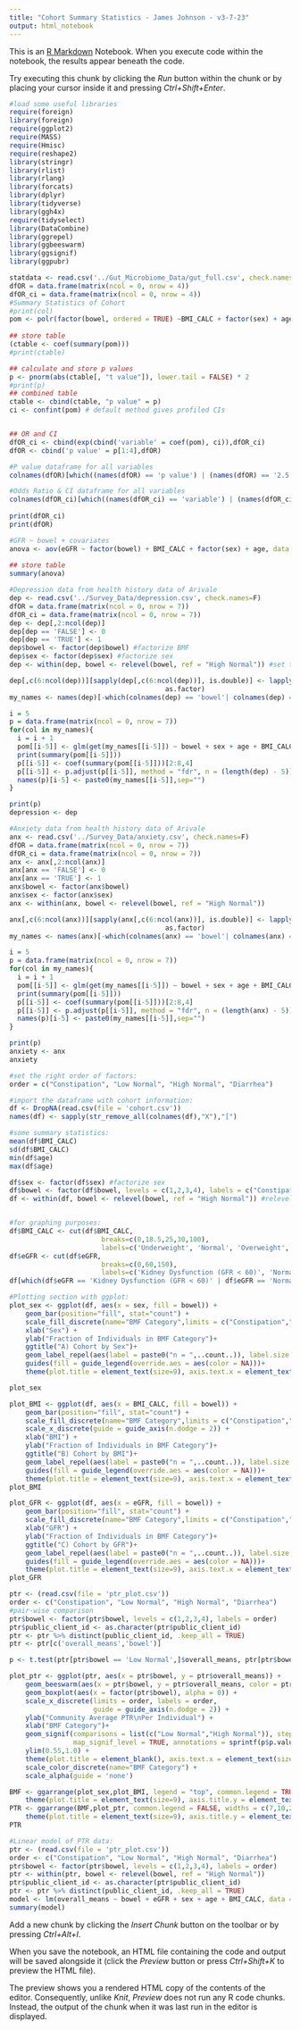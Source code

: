 ```yaml
---
title: "Cohort Summary Statistics - James Johnson - v3-7-23"
output: html_notebook
---
```


This is an [R Markdown](http://rmarkdown.rstudio.com) Notebook. When you execute code within the notebook, the results appear beneath the code. 

Try executing this chunk by clicking the *Run* button within the chunk or by placing your cursor inside it and pressing *Ctrl+Shift+Enter*. 


```r
#load some useful libraries
require(foreign)
library(foreign)
require(ggplot2)
require(MASS)
require(Hmisc)
require(reshape2)
library(stringr)
library(rlist)
library(rlang)
library(forcats)
library(dplyr)
library(tidyverse)
library(ggh4x)
require(tidyselect)
library(DataCombine)
library(ggrepel)
library(ggbeeswarm)
library(ggsignif)
library(ggpubr)
```


```r
statdata <- read.csv('../Gut_Microbiome_Data/gut_full.csv', check.names=F)
dfOR = data.frame(matrix(ncol = 0, nrow = 4))
dfOR_ci = data.frame(matrix(ncol = 0, nrow = 4))
#Summary Statistics of Cohort
#print(col)
pom <- polr(factor(bowel, ordered = TRUE) ~BMI_CALC + factor(sex) + age + eGFR, data=statdata, Hess=TRUE, control=list(maxit=300))
  
## store table
(ctable <- coef(summary(pom)))
#print(ctable)

## calculate and store p values
p <- pnorm(abs(ctable[, "t value"]), lower.tail = FALSE) * 2
#print(p)
## combined table
ctable <- cbind(ctable, "p value" = p)
ci <- confint(pom) # default method gives profiled CIs


## OR and CI
dfOR_ci <- cbind(exp(cbind('variable' = coef(pom), ci)),dfOR_ci)
dfOR <- cbind('p value' = p[1:4],dfOR)

#P value dataframe for all variables
colnames(dfOR)[which((names(dfOR) == 'p value') | (names(dfOR) == '2.5 %') | (names(dfOR) == '97.5 %'))]   <- paste(c('p value','2.5 %', '97.5 %'),sep="-")

#Odds Ratio & CI dataframe for all variables
colnames(dfOR_ci)[which((names(dfOR_ci) == 'variable') | (names(dfOR_ci) == '2.5 %') | (names(dfOR_ci) == '97.5 %'))]   <- paste(c('variable','2.5 %', '97.5 %'),sep="-")
  
print(dfOR_ci)
print(dfOR)
```


```r
#GFR ~ bowel + covariates
anova <- aov(eGFR ~ factor(bowel) + BMI_CALC + factor(sex) + age, data = statdata)
  
## store table
summary(anova)
```


```r
#Depression data from health history data of Arivale
dep <- read.csv('../Survey_Data/depression.csv', check.names=F)
dfOR = data.frame(matrix(ncol = 0, nrow = 7))
dfOR_ci = data.frame(matrix(ncol = 0, nrow = 7))
dep <- dep[,2:ncol(dep)]
dep[dep == 'FALSE'] <- 0
dep[dep == 'TRUE'] <- 1
dep$bowel <- factor(dep$bowel) #factorize BMF
dep$sex <- factor(dep$sex) #factorize sex
dep <- within(dep, bowel <- relevel(bowel, ref = "High Normal")) #set the reference category as "High Normal" BMF

dep[,c(6:ncol(dep))][sapply(dep[,c(6:ncol(dep))], is.double)] <- lapply(dep[,c(6:ncol(dep))][sapply(dep[,c(6:ncol(dep))], is.double)], 
                                       as.factor)
my_names <- names(dep)[-which(colnames(dep) == 'bowel'| colnames(dep) == 'BMI_CALC' | colnames(dep) == 'sex' | colnames(dep) == 'age' | colnames(dep) == 'eGFR')]

i = 5
p = data.frame(matrix(ncol = 0, nrow = 7))
for(col in my_names){
  i = i + 1
  pom[[i-5]] <- glm(get(my_names[[i-5]]) ~ bowel + sex + age + BMI_CALC + eGFR, data = dep, family="binomial")
  print(summary(pom[[i-5]]))
  p[[i-5]] <- coef(summary(pom[[i-5]]))[2:8,4]
  p[[i-5]] <- p.adjust(p[[i-5]], method = "fdr", n = (length(dep) - 5))
  names(p)[i-5] <- paste0(my_names[[i-5]],sep="")
}

print(p)
depression <- dep

#Anxiety data from health history data of Arivale
anx <- read.csv('../Survey_Data/anxiety.csv', check.names=F)
dfOR = data.frame(matrix(ncol = 0, nrow = 7))
dfOR_ci = data.frame(matrix(ncol = 0, nrow = 7))
anx <- anx[,2:ncol(anx)]
anx[anx == 'FALSE'] <- 0
anx[anx == 'TRUE'] <- 1
anx$bowel <- factor(anx$bowel)
anx$sex <- factor(anx$sex)
anx <- within(anx, bowel <- relevel(bowel, ref = "High Normal"))

anx[,c(6:ncol(anx))][sapply(anx[,c(6:ncol(anx))], is.double)] <- lapply(anx[,c(6:ncol(anx))][sapply(anx[,c(6:ncol(anx))], is.double)], 
                                       as.factor)
my_names <- names(anx)[-which(colnames(anx) == 'bowel'| colnames(anx) == 'BMI_CALC' | colnames(anx) == 'sex' | colnames(anx) == 'age' | colnames(anx) == 'eGFR')]

i = 5
p = data.frame(matrix(ncol = 0, nrow = 7))
for(col in my_names){  
  i = i + 1
  pom[[i-5]] <- glm(get(my_names[[i-5]]) ~ bowel + sex + age + BMI_CALC + eGFR, data = anx, family="binomial")
  print(summary(pom[[i-5]]))
  p[[i-5]] <- coef(summary(pom[[i-5]]))[2:8,4]
  p[[i-5]] <- p.adjust(p[[i-5]], method = "fdr", n = (length(anx) - 5))
  names(p)[i-5] <- paste0(my_names[[i-5]],sep="")
}

print(p)
anxiety <- anx
anxiety
```



```r
#set the right order of factors:
order = c("Constipation", "Low Normal", "High Normal", "Diarrhea")

#import the dataframe with cohort information:
df <- DropNA(read.csv(file = 'cohort.csv'))
names(df) <- sapply(str_remove_all(colnames(df),"X"),"[")

#some summary statistics:
mean(df$BMI_CALC)
sd(df$BMI_CALC)
min(df$age)
max(df$age)

df$sex <- factor(df$sex) #factorize sex
df$bowel <- factor(df$bowel, levels = c(1,2,3,4), labels = c("Constipation","Low Normal","High Normal","Diarrhea")) #factorize BMF
df <- within(df, bowel <- relevel(bowel, ref = "High Normal")) #relevel BMF


#for graphing purposes:
df$BMI_CALC <- cut(df$BMI_CALC,
                       breaks=c(0,18.5,25,30,100),
                       labels=c('Underweight', 'Normal', 'Overweight', 'Obese'))
df$eGFR <- cut(df$eGFR,
                       breaks=c(0,60,150),
                       labels=c('Kidney Dysfunction (GFR < 60)', 'Normal (GFR ≥ 60)'))
df[which(df$eGFR == 'Kidney Dysfunction (GFR < 60)' | df$eGFR == 'Normal (GFR ≥ 60)'),]

```



```r
#Plotting section with ggplot:
plot_sex <- ggplot(df, aes(x = sex, fill = bowel)) + 
    geom_bar(position="fill", stat="count") +
    scale_fill_discrete(name="BMF Category",limits = c("Constipation","Low Normal","High Normal","Diarrhea"), labels = c("Constipation","Low Normal","High Normal","Diarrhea")) +
    xlab("Sex") +
    ylab("Fraction of Individuals in BMF Category")+
    ggtitle("A) Cohort by Sex")+
    geom_label_repel(aes(label = paste0("n = ",..count..)), label.size = 0.65, size=1.75, stat = "count", position = "fill", direction = "y", segment.color = NA, point.size = NA, force =20, force_pull=20, ylim = c(0.1,0.9))+
    guides(fill = guide_legend(override.aes = aes(color = NA)))+
    theme(plot.title = element_text(size=9), axis.text.x = element_text(size=8), axis.title.y = element_text(size=9), axis.title.x = element_text(size = 9), axis.text.y = element_text(size = 5.5), legend.title = element_text(size = 9))

plot_sex
```


```r
plot_BMI <- ggplot(df, aes(x = BMI_CALC, fill = bowel)) + 
    geom_bar(position="fill", stat="count") +
    scale_fill_discrete(name="BMF Category",limits = c("Constipation","Low Normal","High Normal","Diarrhea"), labels = c("Constipation","Low Normal","High Normal","Diarrhea")) +
    scale_x_discrete(guide = guide_axis(n.dodge = 2)) +
    xlab("BMI") +
    ylab("Fraction of Individuals in BMF Category")+
    ggtitle("B) Cohort by BMI")+
    geom_label_repel(aes(label = paste0("n = ",..count..)), label.size = 0.65, size=1.75, stat = "count", position = "fill", direction = "y", segment.color = NA,  point.size = NA, force =20, force_pull=20, ylim = c(0.1,0.9))+
    guides(fill = guide_legend(override.aes = aes(color = NA)))+
    theme(plot.title = element_text(size=9), axis.text.x = element_text(size=8), axis.title.y = element_blank(), axis.title.x = element_text(size = 9), axis.text.y = element_text(size = 5.5), legend.title = element_text(size = 9))
plot_BMI
```


```r
plot_GFR <- ggplot(df, aes(x = eGFR, fill = bowel)) + 
    geom_bar(position="fill", stat="count") +
    scale_fill_discrete(name="BMF Category",limits = c("Constipation","Low Normal","High Normal","Diarrhea"), labels = c("Constipation","Low Normal","High Normal","Diarrhea")) +
    xlab("GFR") +
    ylab("Fraction of Individuals in BMF Category")+
    ggtitle("C) Cohort by GFR")+
    geom_label_repel(aes(label = paste0("n = ",..count..)), label.size = 0.65, size=1.75, stat = "count", position = "fill", direction = "y",  segment.color = NA, point.size = NA, force =20, force_pull=20, ylim = c(0.1,0.9))+
    guides(fill = guide_legend(override.aes = aes(color = NA)))+
    theme(plot.title = element_text(size=9), axis.text.x = element_text(size=8), axis.title.y = element_blank(), axis.title.x = element_text(size = 9), axis.text.y = element_text(size = 5.5), legend.title = element_text(size = 9))
plot_GFR
```


```r
ptr <- (read.csv(file = 'ptr_plot.csv'))
order <- c("Constipation", "Low Normal", "High Normal", "Diarrhea")
#pair-wise comparison
ptr$bowel <- factor(ptr$bowel, levels = c(1,2,3,4), labels = order)
ptr$public_client_id <- as.character(ptr$public_client_id)
ptr <- ptr %>% distinct(public_client_id, .keep_all = TRUE)
ptr <- ptr[c('overall_means','bowel')]

p <- t.test(ptr[ptr$bowel == 'Low Normal',]$overall_means, ptr[ptr$bowel == 'High Normal',]$overall_means, data = ptr)

plot_ptr <- ggplot(ptr, aes(x = ptr$bowel, y = ptr$overall_means)) + 
    geom_beeswarm(aes(x = ptr$bowel, y = ptr$overall_means, color = ptr$bowel),size=3.5,cex=5) +
    geom_boxplot(aes(x = factor(ptr$bowel), alpha = 0)) +
    scale_x_discrete(limits = order, labels = order,
                     guide = guide_axis(n.dodge = 2)) +
    ylab("Community Average PTR\nPer Individual") +
    xlab("BMF Category")+
    geom_signif(comparisons = list(c("Low Normal","High Normal")), step_increase = 0.5, textsize = 4,
                map_signif_level = TRUE, annotations = sprintf(p$p.value, fmt = '%#.3f'))  +
    ylim(0.55,1.0) +
    theme(plot.title = element_blank(), axis.text.x = element_text(size=8), axis.title.y = element_text(size = 9), axis.title.x = element_text(size = 9), axis.text.y = element_text(size = 5.5), legend.position = 'none')+
    scale_color_discrete(name="BMF Category") +
    scale_alpha(guide = 'none')

BMF <- ggarrange(plot_sex,plot_BMI, legend = "top", common.legend = TRUE, widths = c(7,10,20), heights = c(20,20,20), nrow = 1, ncol = 2)+
    theme(plot.title = element_text(size=9), axis.title.y = element_text(size = 6), axis.title.x = element_text(size = 9), axis.text.y = element_text(size = 5.5), legend.title = element_text(size = 9))
PTR <- ggarrange(BMF,plot_ptr, common.legend = FALSE, widths = c(7,10,20), heights = c(20,20,20), nrow = 2, ncol = 1)+
    theme(plot.title = element_text(size=9), axis.title.y = element_text(size = 6), axis.title.x = element_text(size = 9), axis.text.y = element_text(size = 5.5), legend.title = element_text(size = 9))
PTR
```


```r
#Linear model of PTR data:
ptr <- (read.csv(file = 'ptr_plot.csv'))
order <- c("Constipation", "Low Normal", "High Normal", "Diarrhea")
ptr$bowel <- factor(ptr$bowel, levels = c(1,2,3,4), labels = order)
ptr <- within(ptr, bowel <- relevel(bowel, ref = "High Normal"))
ptr$public_client_id <- as.character(ptr$public_client_id)
ptr <- ptr %>% distinct(public_client_id, .keep_all = TRUE)
model <- lm(overall_means ~ bowel + eGFR + sex + age + BMI_CALC, data = ptr)
summary(model)
```



Add a new chunk by clicking the *Insert Chunk* button on the toolbar or by pressing *Ctrl+Alt+I*.

When you save the notebook, an HTML file containing the code and output will be saved alongside it (click the *Preview* button or press *Ctrl+Shift+K* to preview the HTML file).

The preview shows you a rendered HTML copy of the contents of the editor. Consequently, unlike *Knit*, *Preview* does not run any R code chunks. Instead, the output of the chunk when it was last run in the editor is displayed.
